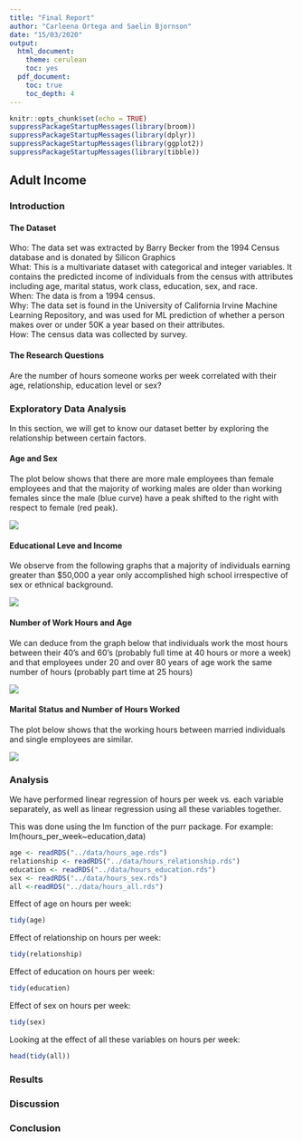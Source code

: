 ```yaml
---
title: "Final Report"
author: "Carleena Ortega and Saelin Bjornson"
date: "15/03/2020"
output:
  html_document:
    theme: cerulean
    toc: yes
  pdf_document: 
    toc: true
    toc_depth: 4
---
```


```r
knitr::opts_chunk$set(echo = TRUE)
suppressPackageStartupMessages(library(broom))
suppressPackageStartupMessages(library(dplyr))
suppressPackageStartupMessages(library(ggplot2))
suppressPackageStartupMessages(library(tibble))
```

## Adult Income

### Introduction

#### The Dataset
Who: The data set was extracted by Barry Becker from the 1994 Census database and is donated by Silicon Graphics \
What: This is a multivariate dataset with categorical and integer variables. It contains the predicted income of individuals from the census with attributes including age, marital status, work class, education, sex, and race. \
When: The data is from a 1994 census. \
Why: The data set is found in the University of California Irvine Machine Learning Repository, and was used for ML prediction of whether a person makes over or under 50K a year based on their attributes. \
How: The census data was collected by survey. 

#### The Research Questions 
Are the number of hours someone works per week correlated with their age, relationship, education level or sex?

### Exploratory Data Analysis
In this section, we will get to know our dataset better by exploring the relationship between certain factors.

#### Age and Sex

The plot below shows that there are more male employees than female employees and that the majority of working males are older than working females since the male (blue curve) have a peak shifted to the right with respect to female (red peak).

![](../images/Plot_1_Distribution_of_Age_by_Sex.png)

#### Educational Leve and Income

We observe from the following graphs that a majority of individuals earning greater than $50,000 a year only accomplished high school irrespective of sex or ethnical background.

![](../images/Plot_2_Education_Level_of_50K_or_more_Earners.png)
  
#### Number of Work Hours and Age

We can deduce from the graph below that individuals work the most hours between their 40's and 60's (probably full time at 40 hours or more a week) and that employees under 20 and over 80 years of age work the same number of hours (probably part time at 25 hours)

![](../images/Plot_3_Hours_worked_per_week_by_age.png)

#### Marital Status and Number of Hours Worked

The plot below shows that the working hours between married individuals and single employees are similar.

![](../images/Plot_4_Marital_Status_and_Work_Hours.png)

### Analysis

We have performed linear regression of hours per week vs. each variable separately, as well as linear regression using all these variables together. 

This was done using the lm function of the purr package. For example: lm(hours_per_week~education,data) 

```r
age <- readRDS("../data/hours_age.rds")
relationship <- readRDS("../data/hours_relationship.rds")
education <- readRDS("../data/hours_education.rds")
sex <- readRDS("../data/hours_sex.rds")
all <-readRDS("../data/hours_all.rds")
```


Effect of age on hours per week:
```r
tidy(age)
```


Effect of relationship on hours per week:
```r
tidy(relationship)
```

Effect of education on hours per week:
```r
tidy(education)
```


Effect of sex on hours per week:
```r
tidy(sex)
```


Looking at the effect of all these variables on hours per week:
```r
head(tidy(all))
```

### Results

### Discussion

### Conclusion
